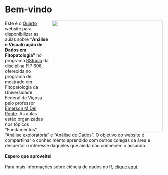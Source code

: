 # **Bem-vindo**

![](images/unnamed-chunk-4-2.png){style="float: right; padding-left:10px" width="354"}

| Este é o [Quarto](https://quarto.org/) website para disponibilizar as aulas sobre **"Análise e Visualização de Dados em Fitopatologia"** no programa [RStudio](https://posit.co/products/open-source/rstudio/) da disciplina FIP 606, oferecida no programa de mestrado em Fitopatologia da Universidade Federal de Viçosa pelo professor [Emerson M Del Ponte](https://emersondelponte.netlify.app/). As aulas estão organizadas nos tópicos "Fundamentos", "Análise exploratória" e "Análise de Dados". O objetivo do website é compartilhar o conhecimento aprendido com outros colegas da área e despertar o interesse daqueles que ainda não conhecem o assundo.
| 
| **Espero que aproveite!**
| 
| Para mais informações sobre ciência de dados no R, [clique aqui](https://r4ds.hadley.nz/).

| 

| 
| 
